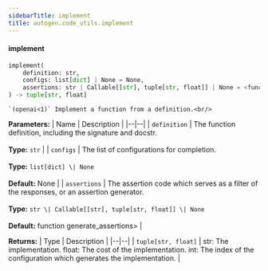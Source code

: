 ```yaml
---
sidebarTitle: implement
title: autogen.code_utils.implement
---
```


<code class="doc-symbol doc-symbol-heading doc-symbol-function"></code>
#### implement

```python
implement(
    definition: str,
    configs: list[dict] | None = None,
    assertions: str | Callable[[str], tuple[str, float]] | None = <function generate_assertions>
) -> tuple[str, float]
```

    `(openai<1)` Implement a function from a definition.<br/>

<b>Parameters:</b>
| Name | Description |
|--|--|
| `definition` | The function definition, including the signature and docstr.<br/><br/>**Type:** `str` |
| `configs` | The list of configurations for completion.<br/><br/>**Type:** `list[dict] \| None`<br/><br/>**Default:** None |
| `assertions` | The assertion code which serves as a filter of the responses, or an assertion generator.<br/><br/>**Type:** `str \| Callable[[str], tuple[str, float]] \| None`<br/><br/>**Default:** function generate_assertions> |

<b>Returns:</b>
| Type | Description |
|--|--|
| `tuple[str, float]` | str: The implementation. float: The cost of the implementation. int: The index of the configuration which generates the implementation. |

<br />